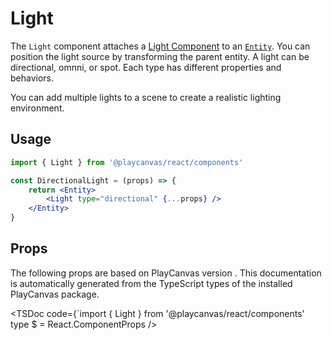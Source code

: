 # Light

The `Light` component attaches a [Light Component](https://api.playcanvas.com/classes/Engine.LightComponent.html) to an [`Entity`](/docs/api/entity). You can position the light source by transforming the parent entity. A light can be directional, omnni, or spot. Each type has different properties and behaviors.

You can add multiple lights to a scene to create a realistic lighting environment.

## Usage

```jsx
import { Light } from '@playcanvas/react/components'

const DirectionalLight = (props) => {
    return <Entity>
        <Light type="directional" {...props} />
    </Entity>
}
```

## Props

The following props are based on PlayCanvas version **<PcVersion />**. This documentation is automatically generated from the TypeScript types of the installed PlayCanvas package.

<TSDoc
  code={`import { Light } from '@playcanvas/react/components'
type $ = React.ComponentProps<typeof Light>
/>



